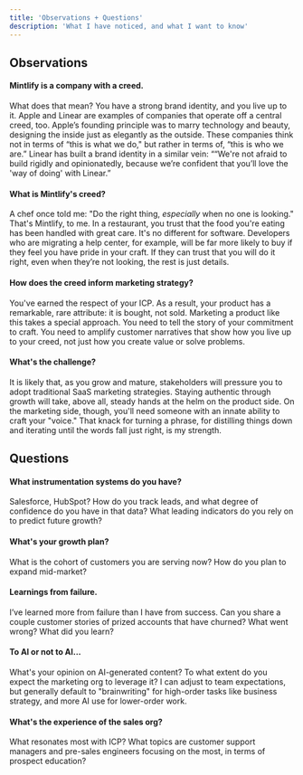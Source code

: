 ```yaml
---
title: 'Observations + Questions'
description: 'What I have noticed, and what I want to know'
---
```


## Observations

#### Mintlify is a company with a creed. 

What does that mean? You have a strong brand identity, and you live up to it. Apple and Linear are examples of companies that operate off a central creed, too. Apple’s founding principle was to marry technology and beauty, designing the inside just as elegantly as the outside. These companies think not in terms of “this is what we do," but rather in terms of, “this is who we are.” Linear has built a brand identity in a similar vein: ““We're not afraid to build rigidly and opinionatedly, because we’re confident that you’ll love the 'way of doing' with Linear.”

#### What is Mintlify's creed? 

A chef once told me: "Do the right thing, *especially* when no one is looking." That's Mintlify, to me. In a restaurant, you trust that the food you're eating has been handled with great care. It's no different for software. Developers who are migrating a help center, for example, will be far more likely to buy if they feel you have pride in your craft. If they can trust that you will do it right, even when they’re not looking, the rest is just details.

#### How does the creed inform marketing strategy? 

You've earned the respect of your ICP. As a result, your product has a remarkable, rare attribute: it is bought, not sold. Marketing a product like this takes a special approach. You need to tell the story of your commitment to craft. You need to amplify customer narratives that show how you live up to your creed, not just how you create value or solve problems. 

#### What's the challenge?
 
It is likely that, as you grow and mature, stakeholders will pressure you to adopt traditional SaaS marketing strategies. Staying authentic through growth will take, above all, steady hands at the helm on the product side. On the marketing side, though, you'll need someone with an innate ability to craft your "voice." That knack for turning a phrase, for distilling things down and iterating until the words fall just right, is my strength.

## Questions

#### What instrumentation systems do you have? 

Salesforce, HubSpot? How do you track leads, and what degree of confidence do you have in that data? What leading indicators do you rely on to predict future growth?

#### What's your growth plan?

What is the cohort of customers you are serving now? How do you plan to expand mid-market?

#### Learnings from failure.

I’ve learned more from failure than I have from success. Can you share a couple customer stories of prized accounts that have churned? What went wrong? What did you learn?

#### To AI or not to AI...

What's your opinion on AI-generated content? To what extent do you expect the marketing org to leverage it? I can adjust to team expectations, but generally default to "brainwriting" for high-order tasks like business strategy, and more AI use for lower-order work.

#### What's the experience of the sales org?

What resonates most with ICP? What topics are customer support managers and pre-sales engineers focusing on the most, in terms of prospect education?